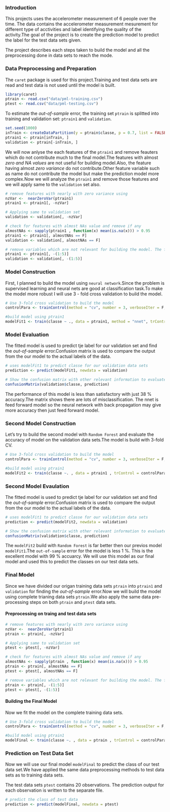### Introduction

This projects uses the accelerometer measurement of 6 people over the time. The data contains the accelerometer measurement mesurement for different type of acctivities and label identifying the quality of the activity.The goal of the project is to create the prediction model to predict the label for the test data sets given.

The project describes each steps taken to build the model and all the preprocessing done in data sets to reach the mode.

### Data Preprocessing and Preparation 

The ```caret``` package is used for this project.Training and test data sets are read and test data is not used until the model is built.

```r
library(caret)
ptrain <- read.csv("data/pml-training.csv")
ptest <- read.csv("data/pml-testing.csv")
```

To estimate the *out-of-sample* error, the training set ```ptrain```  is splitted into training and validation set: ```ptrain1``` and ```validation```.  

```r
set.seed(1000)
inTrain <- createDataPartition(y = ptrain$classe, p = 0.7, list = FALSE)
ptrain1 <- ptrain[inTrain, ]
validation <- ptrain[-inTrain, ]
```

We will now anlyse the each features of the ```ptrain1``` and remove feauters which do not contribute much to the final model.The features with almost *zero and NA values* are not useful for building model.Also, the feature having almost *zero variance* do not contribute.Other feature variable such as name do not contribute the model but make the prediction model more complex.Now we will analyze the ```ptrain1``` and remove those features and we will apply same to the ```validation``` set also.

```r
# remove features with nearly with zero variance using 
nzVar <-  nearZeroVar(ptrain1)
ptrain1 <- ptrain1[, -nzVar]

# Applying same to validation set
validation <- validation[, -nzVar]

# check for features with almost NAs value and remove if any
almostNAs <- sapply(ptrain1 , function(x) mean(is.na(x))) > 0.95
ptrain1 <- ptrain1[, almostNAs == F]
validation <- validation[, almostNAs == F]

# remove variables which are not relevant for building the model. The first 5 feature varible * X, user_name, raw_timestamp_part_1, raw_timestamp_part_2, cvtd_timestamp* are not relevant.
ptrain1 <- ptrain1[, -(1:5)]
validation <- validation[, -(1:5)]
```

### Model Construction

First, I planned to build the model using ```neural network```.Since the problem is supervised learning and neural nets are good at classification task.To make the model more robust I will use 3 - fold cross validation to build the model.

```r
# Use 3-fold cross validation to build the model
controlPara <- trainControl(method = "cv", number = 3, verboseIter = F,)

#build model using ptrain1
modelFit1 <- train(classe ~ ., data = ptrain1, method = "nnet", trControl = controlPara,trace = F)
```


### Model Evaluation
The fitted model is used to predict tje label for our validation set and find the *out-of-sample* error.Confusion matrix is used to compare the output from the our model to the actual labels of the data.

```r
# uses modelFit1 to predict classe for our validation data sets
prediction <- predict(modelFit1, newdata = validation)

# Show the confusion matrix with other relevant information to evaluate our model
confusionMatrix(validation$classe, prediction)
```

The performance of this model is less than satisfactory with just 38 % accuracy.The matrix shows there are lots of misclassification. The nnet is feed forward model so the neural network with back propagation may give more accuracy then just feed forward model. 

### Second Model Construction

Let's try to build the second model with ```Random Forest``` and evaluate the accuracy of model on the validation data sets.The model is build with 3-fold CV.

```r
# Use 3-fold cross validation to build the model
controlPara <- trainControl(method = "cv", number = 3, verboseIter = F,)

#build model using ptrain1
modelFit2 <- train(classe ~. , data = ptrain1 , trControl = controlPara )
```

### Second Model Evaulation

The fitted model is used to predict tje label for our validation set and find the *out-of-sample* error.Confusion matrix is used to compare the output from the our model to the actual labels of the data.

```r
# uses modelFit1 to predict classe for our validation data sets
prediction <- predict(modelFit2, newdata = validation)

# Show the confusion matrix with other relevant information to evaluate our model
confusionMatrix(validation$classe, prediction)
```

The ```modelFit2``` build with ```Random Forest``` is far better then our previos model ```modelFit1```.The ```out-of-sample``` error for the model is less 1 %. This is the excellent model with 99 % accuarcy. We will use this model as our final model and used this to predict the classes on our test data sets.

### Final Model

Since we have divided our origan training data sets ```ptrain``` into ```ptrain1``` and ```validation``` for finding the *out-of-sample* error.Now we will build the model using complete trianing data sets ```ptrain```.We also apply the same data pre-processing steps on both ```ptrain``` and ```ptest``` data sets.

#### Preprocessing on traing and test data sets 

```r
# remove features with nearly with zero variance using 
nzVar <-  nearZeroVar(ptrain1)
ptrain <- ptrain[, -nzVar]

# Applying same to validation set
ptest <- ptest[, -nzVar]

# check for features with almost NAs value and remove if any
almostNAs <- sapply(ptrain , function(x) mean(is.na(x))) > 0.95
ptrain <- ptrain[, almostNAs == F]
ptest <- ptest[, almostNAs == F]

# remove variables which are not relevant for building the model. The first 5 feature varible * X, user_name, raw_timestamp_part_1, raw_timestamp_part_2, cvtd_timestamp* are not relevant.
ptrain <- ptrain[, -(1:5)]
ptest <- ptest[, -(1:5)]
```

#### Building the Final Model
Now we fit the model on the complete training data sets.

```r
# Use 3-fold cross validation to build the model
controlPara <- trainControl(method = "cv", number = 3, verboseIter = F,)

#build model using ptrain1
modelFinal <- train(classe ~. , data = ptrain , trControl = controlPara )
```

### Prediction on Test Data Set
Now we will use our final model ```modelFinal``` to predict the class of our test data set.We have applied the same data preprocessing methods to test data sets as to training data sets.

The test data sets ```ptest``` contains 20 observations. The prediction output for each observation is written to the separate file.

```r
# predict the class of test data
prediction <- predict(modelFinal, newdata = ptest)
```